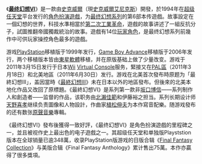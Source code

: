 《'''[[最终幻想VI|最终幻想VI]]'''》是一款由[[史克威爾|史克威爾]]（現[[史克威爾艾尼克斯|史克威爾艾尼克斯]]）開發，於1994年在[[超级任天堂|超级任天堂]]平台发行的[[電子角色扮演遊戲|角色扮演遊戲]]，为[[最终幻想系列|最终幻想系列]]的第6部本传遊戲。故事設定在一個幻想的世界，科技水準相當於[[第二次工業革命|第二次工業革命]]，遊戲的故事讲述了一組反抗分子，試圖推翻帝國獨裁統治的故事。遊戲有14位[[玩家角色|玩家角色]]，是最终幻想系列前幾作中可供玩家操控角色最多的遊戲。

游戏[[PlayStation|PlayStation]]移植版于1999年发行，[[Game_Boy_Advance|Game Boy Advance]]移植版于2006年发行，两个移植版本皆由[[東星軟體|東星軟體]]移植，并在原版基础上做了少量改变。游戏于2011年3月15日发行于日本[[Wii|Wii]] [[Virtual_Console|Virtual Console]]服务，緊接又在[[PAL區|PAL區]]（2011年3月18日）和北美地區（2011年6月30日）发行。游戏在北美首次發布時原题为「最終幻想III」，盖因當時《[[最終幻想III|最終幻想III]]》未在日本以外的地區發布。但後來的北美本地化作品又改回了原標題。《最終幻想VI》是系列第一款非[[坂口博信|坂口博信]]——系列制作人和創造者——监督的作品，该职务由[[北瀨佳範|北瀨佳範]]和伊藤裕之担当。系列长期设计师[[天野喜孝|天野喜孝]]继续负责圖像和人物設計，作曲家[[植松伸夫|植松伸夫]]为本作寫音配樂。随游戏發布的还有数张[[原聲音樂|原聲音樂]]專輯。

《最终幻想VI》發布後獲得一致好評，《最终幻想VI》是角色扮演遊戲的里程碑之一，並且被视作史上最出色的电子遊戲之一。其超级任天堂和单独版Playststion版本在全球销量已逾348萬，收录PlayStation版游戏的日版合辑《[[Final_Fantasy_Collection|Final Fantasy Collection]]》与美版合辑《Final Fantasy Anthology》累计售出75萬。本作亦贏得了很多獎項。